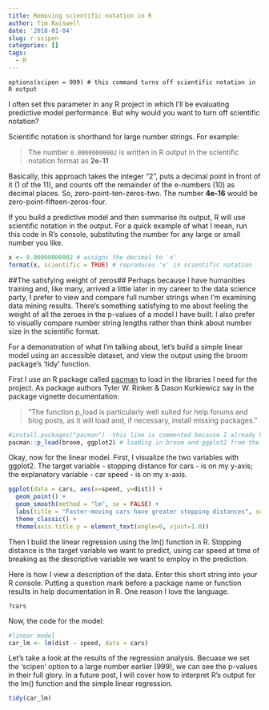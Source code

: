```yaml
---
title: Removing scientific notation in R
author: Tim Raiswell
date: '2018-01-04'
slug: r-scipen
categories: []
tags:
  - R
---
```



```options(scipen = 999) # this command turns off scientific notation in R output```

I often set this parameter in any R project in which I'll be evaluating predictive model performance. But why would you want to turn off scientific notation? 

Scientific notation is shorthand for large number strings. For example:

> The number `0.00000000002` is written in R output in the scientific notation format as **2e-11**

Basically, this approach takes the integer "2", puts a decimal point in front of it (1 of the 11), and counts off the remainder of the e-numbers (10) as decimal places. So, zero-point-ten-zeros-two. The number **4e-16** would be zero-point-fifteen-zeros-four.


If you build a predictive model and then summarise its output, R will use scientific notation in the output. For a quick example of what I mean, run this code in R's console, substituting the number for any large or small number you like.

```r
x <- 0.00000000002 # assigns the decimal to 'x'
format(x, scientific = TRUE) # reproduces 'x' in scientific notation
```


##The satisfying weight of zeros##
Perhaps because I have humanities training and, like many, arrived a little later in my career to the data science party, I prefer to view and compare full number strings when I'm examining data mining results. There's something satisfying to me about feeling the weight of all the zeroes in the p-values of a model I have built. I also prefer to visually compare number string lengths rather than think about number size in the scientific format. 

For a demonstration of what I'm talking about, let's build a simple linear model using an accessible dataset, and view the output using the broom package's 'tidy' function.

First I use an R package called [pacman](https://cran.r-project.org/web/packages/pacman/vignettes/Introduction_to_pacman.html) to load in the libraries I need for the project. As package authors Tyler W. Rinker & Dason Kurkiewicz say in the package vignette documentation:

>"The function p_load is particularly well suited for help forums and blog posts, as it will load and, if necessary, install missing packages."


```r
#install.packages("pacman") -this line is commented because I already have the pacman package installed. 
pacman::p_load(broom, ggplot2) # loading in broom and ggplot2 from the superb Tidyverse
```

Okay, now for the linear model. First, I visualize the two variables with ggplot2. The target variable - stopping distance for cars - is on my y-axis; the explanatory variable - car speed - is on my x-axis. 

```r
ggplot(data = cars, aes(x=speed, y=dist)) +
  geom_point() +
  geom_smooth(method = "lm", se = FALSE) +
  labs(title = "Faster-moving cars have greater stopping distances", subtitle = "There is a positive linear relationship in the data between car speed and stopping distance.", x = "Speed of car (MPH)", y = "Stopping\ndistance (feet)") +
  theme_classic() +
  theme(axis.title.y = element_text(angle=0, vjust=1.0))

```

Then I build the linear regression using the lm() function in R. Stopping distance is the target variable we want to predict, using car speed at time of breaking as the descriptive variable we want to employ in the prediction. 

Here is how I view a description of the data. Enter this short string into your R console. Putting a question mark before a package name or function results in help documentation in R. One reason I love the language.

```?cars ```

Now, the code for the model:  


```r
#linear model
car_lm <- lm(dist ~ speed, data = cars) 
```

Let's take a look at the results of the regression analysis. Becuase we set the 'scipen' option to a large number earlier (999), we can see the p-values in their full glory. In a future post, I will cover how to interpret R's output for the lm() function and the simple linear regression. 

```r
tidy(car_lm)
```

